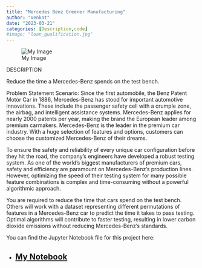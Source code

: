 ```yaml
---
title: "Mercedes Benz Greener Manufacturing"
author: "Venkat"
date: "2023-03-21"
categories: [Description,code]
#image: "loan_qualification.jpg"
---
```



![My Image](mercedes.jpeg)

DESCRIPTION

Reduce the time a Mercedes-Benz spends on the test bench.

Problem Statement Scenario: Since the first automobile, the Benz Patent Motor Car in 1886, Mercedes-Benz has stood for important automotive innovations. These include the passenger safety cell with a crumple zone, the airbag, and intelligent assistance systems. Mercedes-Benz applies for nearly 2000 patents per year, making the brand the European leader among premium carmakers. Mercedes-Benz is the leader in the premium car industry. With a huge selection of features and options, customers can choose the customized Mercedes-Benz of their dreams.

To ensure the safety and reliability of every unique car configuration before they hit the road, the company’s engineers have developed a robust testing system. As one of the world’s biggest manufacturers of premium cars, safety and efficiency are paramount on Mercedes-Benz’s production lines. However, optimizing the speed of their testing system for many possible feature combinations is complex and time-consuming without a powerful algorithmic approach.

You are required to reduce the time that cars spend on the test bench. Others will work with a dataset representing different permutations of features in a Mercedes-Benz car to predict the time it takes to pass testing. Optimal algorithms will contribute to faster testing, resulting in lower carbon dioxide emissions without reducing Mercedes-Benz’s standards.

You can find the Jupyter Notebook file for this project here:

- [My Notebook](https://github.com/venkata007-ghost/DataSceince/blob/main/ML%20projects/Mercedes%20Benz%20manufacturing%20greener/Mercedes_Benz.ipynb)
---
